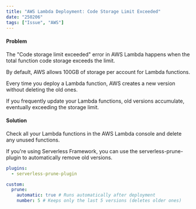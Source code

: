 ```yaml
---
title: "AWS Lambda Deployment: Code Storage Limit Exceeded"
date: "250206"
tags: ["Issue", "AWS"]
---
```


#### Problem

The "Code storage limit exceeded" error in AWS Lambda happens when the total function code storage exceeds the limit.

By default, AWS allows 100GB of storage per account for Lambda functions.

Every time you deploy a Lambda function, AWS creates a new version without deleting the old ones.

If you frequently update your Lambda functions, old versions accumulate, eventually exceeding the storage limit.

#### Solution

Check all your Lambda functions in the AWS Lambda console and delete any unused functions.

If you're using Serverless Framework, you can use the serverless-prune-plugin to automatically remove old versions.

```yaml
plugins:
  - serverless-prune-plugin

custom:
  prune:
    automatic: true # Runs automatically after deployment
    number: 5 # Keeps only the last 5 versions (deletes older ones)
```
